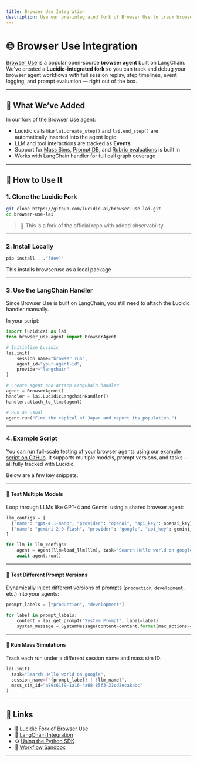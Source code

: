 ```yaml
---
title: Browser Use Integration
description: Use our pre-integrated fork of Browser Use to track browser agent sessions with full Lucidic observability.
---
```


# 🌐 Browser Use Integration

[Browser Use](https://github.com/openaccess-ai-collective/browser-agent) is a popular open-source **browser agent** built on LangChain. We’ve created a **Lucidic-integrated fork** so you can track and debug your browser agent workflows with full session replay, step timelines, event logging, and prompt evaluation — right out of the box.

---

## 🚀 What We’ve Added

In our fork of the Browser Use agent:

- Lucidic calls like `lai.create_step()` and `lai.end_step()` are automatically inserted into the agent logic
- LLM and tool interactions are tracked as **Events**
- Support for [Mass Sims](/features/mass-sims), [Prompt DB](/features/prompt-db), and [Rubric evaluations](/features/rubric) is built in
- Works with LangChain handler for full call graph coverage

---

## 🧭 How to Use It

### 1. Clone the Lucidic Fork

```bash
git clone https://github.com/lucidic-ai/browser-use-lai.git
cd browser-use-lai
```

> 📘 This is a fork of the official repo with added observability.

---

### 2. Install Locally

```bash
pip install . ."[dev]"
```

This installs browseruse as a local package

---

### 3. Use the LangChain Handler

Since Browser Use is built on LangChain, you still need to attach the Lucidic handler manually.

In your script:

```python
import lucidicai as lai
from browser_use.agent import BrowserAgent

# Initialize Lucidic
lai.init(
    session_name="browser_run",
    agent_id="your-agent-id",
    provider="langchain"
)

# Create agent and attach LangChain handler
agent = BrowserAgent()
handler = lai.LucidicLangchainHandler()
handler.attach_to_llms(agent)

# Run as usual
agent.run("Find the capital of Japan and report its population.")
```

---

### 4. Example Script

You can run full-scale testing of your browser agents using our [example script on GitHub](https://github.com/Lucidic-AI/browser-use-lai/blob/main/examples/models/test.py). It supports multiple models, prompt versions, and tasks — all fully tracked with Lucidic.

Below are a few key snippets:

---

#### 🔁 Test Multiple Models

Loop through LLMs like GPT-4 and Gemini using a shared browser agent:

```python
llm_configs = [
  {"name": "gpt-4.1-nano", "provider": "openai", "api_key": openai_key},
  {"name": "gemini-2.0-flash", "provider": "google", "api_key": gemini_key},
]

for llm in llm_configs:
    agent = Agent(llm=load_llm(llm), task="Search Hello world on google", browser=shared_browser)
    await agent.run()
```

---

#### 🧠 Test Different Prompt Versions

Dynamically inject different versions of prompts (`production`, `development`, etc.) into your agents:

```python
prompt_labels = ["production", "development"]

for label in prompt_labels:
    content = lai.get_prompt("System Prompt", label=label)
    system_message = SystemMessage(content=content.format(max_actions=4))
```

---

#### 🧪 Run Mass Simulations

Track each run under a different session name and mass sim ID:

```python
lai.init(
  task="Search Hello world on google",
  session_name=f"{prompt_label} | {llm_name}",
  mass_sim_id="a89c61f9-1a16-4a68-85f3-31cd2eca8abc"
)
```

---

## 🔗 Links

- 🔗 [Lucidic Fork of Browser Use](https://github.com/lucidic-ai/browser-use-lai)
- 📘 [LangChain Integration](/integrations/langchain)
- ⚙️ [Using the Python SDK](/getting-started/final-instructions)
- 🔬 [Workflow Sandbox](/features/workflow-sandbox)

---